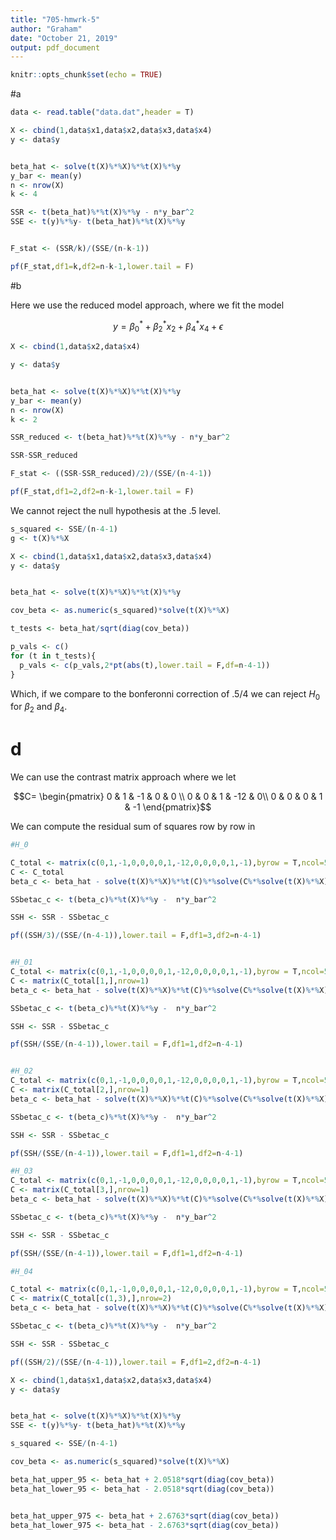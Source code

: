 ```yaml
---
title: "705-hmwrk-5"
author: "Graham"
date: "October 21, 2019"
output: pdf_document
---
```


```r
knitr::opts_chunk$set(echo = TRUE)
```

#a

```r

data <- read.table("data.dat",header = T)

X <- cbind(1,data$x1,data$x2,data$x3,data$x4)
y <- data$y


beta_hat <- solve(t(X)%*%X)%*%t(X)%*%y
y_bar <- mean(y)
n <- nrow(X)
k <- 4

SSR <- t(beta_hat)%*%t(X)%*%y - n*y_bar^2
SSE <- t(y)%*%y- t(beta_hat)%*%t(X)%*%y


F_stat <- (SSR/k)/(SSE/(n-k-1))

pf(F_stat,df1=k,df2=n-k-1,lower.tail = F)


```


#b

Here we use the reduced model approach, where we fit the model 

$$y = \beta_0^* + \beta_2^*x_2 + \beta_4^*x_4 + \epsilon$$





```r


X <- cbind(1,data$x2,data$x4)

y <- data$y


beta_hat <- solve(t(X)%*%X)%*%t(X)%*%y
y_bar <- mean(y)
n <- nrow(X)
k <- 2

SSR_reduced <- t(beta_hat)%*%t(X)%*%y - n*y_bar^2

SSR-SSR_reduced

F_stat <- ((SSR-SSR_reduced)/2)/(SSE/(n-4-1))

pf(F_stat,df1=2,df2=n-k-1,lower.tail = F)

```

We cannot reject the null hypothesis at the $.5$ level. 



```r


s_squared <- SSE/(n-4-1)
g <- t(X)%*%X

X <- cbind(1,data$x1,data$x2,data$x3,data$x4)
y <- data$y


beta_hat <- solve(t(X)%*%X)%*%t(X)%*%y

cov_beta <- as.numeric(s_squared)*solve(t(X)%*%X)

t_tests <- beta_hat/sqrt(diag(cov_beta))

p_vals <- c()
for (t in t_tests){
  p_vals <- c(p_vals,2*pt(abs(t),lower.tail = F,df=n-4-1))
}

```

Which, if we compare to the bonferonni correction of $.5/4$ we can reject $H_0$ for $\beta_2$ and $\beta_4$.



# d
We can use the contrast matrix approach where we let 

$$C= \begin{pmatrix} 
0 & 1 & -1 & 0 & 0 \\
0  & 0 & 1 & -12 & 0\\
0  & 0 & 0 & 1 & -1
\end{pmatrix}$$


We can compute the residual sum of squares row by row in 


```r

#H_0

C_total <- matrix(c(0,1,-1,0,0,0,0,1,-12,0,0,0,0,1,-1),byrow = T,ncol=5)
C <- C_total
beta_c <- beta_hat - solve(t(X)%*%X)%*%t(C)%*%solve(C%*%solve(t(X)%*%X)%*%t(C))%*%C%*%beta_hat

SSbetac_c <- t(beta_c)%*%t(X)%*%y -  n*y_bar^2

SSH <- SSR - SSbetac_c

pf((SSH/3)/(SSE/(n-4-1)),lower.tail = F,df1=3,df2=n-4-1)


#H_01
C_total <- matrix(c(0,1,-1,0,0,0,0,1,-12,0,0,0,0,1,-1),byrow = T,ncol=5)
C <- matrix(C_total[1,],nrow=1)
beta_c <- beta_hat - solve(t(X)%*%X)%*%t(C)%*%solve(C%*%solve(t(X)%*%X)%*%t(C))%*%C%*%beta_hat

SSbetac_c <- t(beta_c)%*%t(X)%*%y -  n*y_bar^2

SSH <- SSR - SSbetac_c

pf(SSH/(SSE/(n-4-1)),lower.tail = F,df1=1,df2=n-4-1)


#H_02
C_total <- matrix(c(0,1,-1,0,0,0,0,1,-12,0,0,0,0,1,-1),byrow = T,ncol=5)
C <- matrix(C_total[2,],nrow=1)
beta_c <- beta_hat - solve(t(X)%*%X)%*%t(C)%*%solve(C%*%solve(t(X)%*%X)%*%t(C))%*%C%*%beta_hat

SSbetac_c <- t(beta_c)%*%t(X)%*%y -  n*y_bar^2

SSH <- SSR - SSbetac_c

pf(SSH/(SSE/(n-4-1)),lower.tail = F,df1=1,df2=n-4-1)

#H_03
C_total <- matrix(c(0,1,-1,0,0,0,0,1,-12,0,0,0,0,1,-1),byrow = T,ncol=5)
C <- matrix(C_total[3,],nrow=1)
beta_c <- beta_hat - solve(t(X)%*%X)%*%t(C)%*%solve(C%*%solve(t(X)%*%X)%*%t(C))%*%C%*%beta_hat

SSbetac_c <- t(beta_c)%*%t(X)%*%y -  n*y_bar^2

SSH <- SSR - SSbetac_c

pf(SSH/(SSE/(n-4-1)),lower.tail = F,df1=1,df2=n-4-1)

#H_04

C_total <- matrix(c(0,1,-1,0,0,0,0,1,-12,0,0,0,0,1,-1),byrow = T,ncol=5)
C <- matrix(C_total[c(1,3),],nrow=2)
beta_c <- beta_hat - solve(t(X)%*%X)%*%t(C)%*%solve(C%*%solve(t(X)%*%X)%*%t(C))%*%C%*%beta_hat

SSbetac_c <- t(beta_c)%*%t(X)%*%y -  n*y_bar^2

SSH <- SSR - SSbetac_c

pf((SSH/2)/(SSE/(n-4-1)),lower.tail = F,df1=2,df2=n-4-1)


```



```r

X <- cbind(1,data$x1,data$x2,data$x3,data$x4)
y <- data$y


beta_hat <- solve(t(X)%*%X)%*%t(X)%*%y
SSE <- t(y)%*%y- t(beta_hat)%*%t(X)%*%y

s_squared <- SSE/(n-4-1)

cov_beta <- as.numeric(s_squared)*solve(t(X)%*%X)

beta_hat_upper_95 <- beta_hat + 2.0518*sqrt(diag(cov_beta))
beta_hat_lower_95 <- beta_hat - 2.0518*sqrt(diag(cov_beta))


beta_hat_upper_975 <- beta_hat + 2.6763*sqrt(diag(cov_beta))
beta_hat_lower_975 <- beta_hat - 2.6763*sqrt(diag(cov_beta))


```



